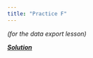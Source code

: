 ```yaml
---
title: "Practice F"
---
```


*(for the data export lesson)*


[***Solution***](../practice/solution-F.qmd)
